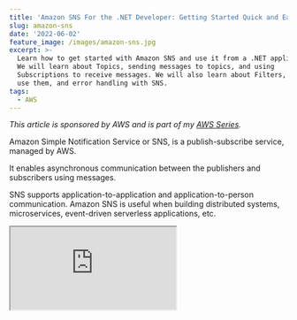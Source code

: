 ```yaml
---
title: 'Amazon SNS For the .NET Developer: Getting Started Quick and Easy'
slug: amazon-sns
date: '2022-06-02'
feature_image: /images/amazon-sns.jpg
excerpt: >-
  Learn how to get started with Amazon SNS and use it from a .NET application.
  We will learn about Topics, sending messages to topics, and using
  Subscriptions to receive messages. We will also learn about Filters, how to
  use them, and error handling with SNS.
tags:
  - AWS
---
```

_This article is sponsored by AWS and is part of my [AWS Series](/tag/aws/)._

Amazon Simple Notification Service or SNS, is a publish-subscribe service, managed by AWS.

It enables asynchronous communication between the publishers and subscribers using messages.

SNS supports application-to-application and application-to-person communication. Amazon SNS is useful when building distributed systems, microservices, event-driven serverless applications, etc.

<iframe src="https://www.youtube.com/embed/XVQwgeUWXVY" />

In this article, we will learn how to get started with Amazon SNS and use it from a .NET application. We will learn about Topics, sending messages to topics, and using Subscriptions to receive messages. We will also learn about Filters, how to use them, and error handling with SNS.

## Create SNS

To get started, let’s first create an SNS. The straightforward way to create an Amazon SNS is from the [AWS Console](https://console.aws.amazon.com/sns).

Amazon SNS supports two types of Topics

-   **Standard** → Provides best-effort message ordering and guarantees at-least once message delivery. These are better suited for use cases that require higher message publish and delivery throughput rates. Supports SQS, Lambda, HTTP, SMS, email, and mobile application endpoints as the subscription protocols.
-   **FIFO** (first-in, first-out) → Guarantees message ordering and exactly-once message delivery. Supports only SQS subscription protocol.

For this article, we will create a Standard SNS Topic, by specifying the name and leaving all other options to default.

![Amazon SNS create new Standard topic from the AWS Console](/images/amazon-sns-create-topic.jpg)

### SNS & .NET

We will use the ASP NET Core default Web API template as our sample application. The application has a `GET` method to return `WeatherForecast` data by default.

The source code used in this blog post is available [here](https://rahulpnath.visualstudio.com/DefaultCollection/YouTube%20Samples/_git/aws-sns).

The [AWSSDK.SimpleNotificationService](https://www.nuget.org/packages/AWSSDK.SimpleNotificationService/) NuGet package provides the `AmazonSimpleNotificationServiceClient` that’ useful to interact with Amazon SNS.

You can connect by passing the credentials explicitly or setting up the credentials for your environment.

<iframe src="https://www.youtube.com/embed/ukam37umkQc" />

## Publisher - Send Message

In our API example, let’s say we add a new `POST` endpoint to add new `WeatherForecast` data to our application. And let’s assume when new weather data is added, we want to email and also we want to generate some new reports.

> _The application or the source that sends messages to the SNS is the Publisher._

It’s <BlogLink
  href="/blog/avoid-commands-calling-commands"
  title="Why You Should Avoid Command Handlers Calling Other Commands?"
  description="Read this interesting blog post"
  authorImage="/images/logo-512x512-24.png"
  authorName="Rahul Nath"
  authorTitle="Rahul Pulikkot Nath"
  featureImage="/images/sticky_notes.jpg"
/>, so that we can track and manage them independently. For example, if an email fails, we can retry it separately, and it doesn’t have to affect regenerating the report or saving new weather data itself.

Publishing a message to a publish-subscribe service allows us to decouple application logic. When adding new weather data, we can publish a message to the Amazon SNS Topic and we can have multiple subscribers that can do the associated actions of sending an email or regenerating the report.

Use the `PublishAsync` method on the `AmazonSimpleNotificationServiceClient` to send the `PublishRequest` message which contains the Subject, Message the ARN of the SNS Topic.

```csharp
[HttpPost]
public async Task Post(WeatherForecast data)
{
    var client = new AmazonSimpleNotificationServiceClient();
    var request = new PublishRequest()
    {
        Subject = "WeatherForecastAddedEvent",
        Message = JsonSerializer.Serialize(data),
        TopicArn = "arn:aws:sns:us-east-1:189107071895:weather-forecast",
    };
    
    var response = await client.PublishAsync(request);
}

```

## Subscriber → Receive Message

The published messages are of no use having no subscribers.

To receive messages send to a topic by the publisher, you must subscribe to the topic

> _Messages published are sent immediately to all Subscribers of the Topic_

There are different mechanisms to add subscribers to the Topic, and the easiest is to from the console. Let’s look at two different subscribers for our use of sending email and reprocessing a report.

We can add a new subscription under the Topic in the AWS console.

### Email Subscription

To email, any time we receive a message in the Topic, create a new Subscriber with the Email Protocol. Enter the email address of the recipient in the Endpoint column.

![Use Email Protocol for the subscriber and specify the email to which the messages must be sent. Everytime a message comes in the SNS Topic the subscriber will receive an email.](/images/amazon-sns-email-subscription.jpg)

Once created, a confirmation email is sent with a link. Only after confirming the subscription using the link will messages appear in the email inbox.

The message body or structure cannot be changed for this native email protocol. It sends the raw message as text to the email specified. Depending on the chose protocol (Email or Email-JSON) the contents are different in format. Email-JSON sends the notification in JSON format, whereas Email sends it as plain text.

To send rich formatted business emails, you can use SNS along with [Amazon Simple Email Service(SES)](https://aws.amazon.com/ses/)

### Lambda Subscription

You can also trigger AWS Lambda Functions any time you receive a message in the Topic.

[

AWS Lambda For The .NET Developer

Learn to build Serverless Applications on AWS

![](/images/apple-touch-icon.png)Udemy

![](/images/4689888_b522_4.jpg)

](https://www.udemy.com/course/aws-lambda-dotnet/?referralCode=981481B991C2890BD448)

Below is the default AWS Lambda template function using the Simple SNS Function Blueprint.

```csharp
public async Task FunctionHandler(
    SNSEvent evnt, ILambdaContext context)
{
    foreach(var record in evnt.Records)
    {
        await ProcessRecordAsync(record, context);
    }
}

private async Task ProcessRecordAsync(
    SNSEvent.SNSRecord record, ILambdaContext context)
{
    context.Logger.LogInformation($"Processed record {record.Sns.Message}");

    / TODO: Do interesting work based on the new message
    await Task.CompletedTask;
}

```

Once you publish the Lambda function to AWS, you can set up a new SNS Subscription either from the SNS Topic list or from the AWS Lambda Triggers list.

Grant, the IAM Role of Lambda Function has access to the SNS before adding in the subscription. This is required so that the Lambda function can access the SNS Topic.

![AWS Lambda permissions to access Amazon SNS - In this case it has full access to the specific SNS Topic.](/images/amazon-sns-lambda-permissions.jpg)

Under the Lambda → Triggers, you can add a new Trigger and set up the integration with Amazon SNS.

![Setting up a SNS Trigger for Amazon Lambda. Every time a message is dropped to the Amazon SNS Topic the .NET lambda function will be triggered](/images/amazon-sns-lambda-trigger.jpg)

Once the Trigger is created, any time a new message is sent to the Amazon SNS, it will trigger the Lambda function as well.

## SNS Message Filtering

By default, the SNS Topic subscriber receives every message published to the topic.

However, SNS provides ways to apply filter policies when creating subscriptions.

> _Filter Policy is a JSON document that specifies attributes used to filter the messages received by a subscriber._

Filter Policies are key-value pairs of attributes, names, and values. The Subscriber receives only the messages for which the specific properties match the values in the policy.

Let’s say we want to filter out messages based on the month of the Weather Forecast.

Using the below code, let’s add a new custom Message Attribute before sending the message to SNS.

```csharp
request.MessageAttributes.Add(
    "Month",
    new MessageAttributeValue()
    {
        DataType = "String",
        StringValue = data.Date.ToString("MMMM")
    });

```

For the Subscriber, where we want to apply the filter policy, we can edit it in the AWS Console → Edit Subscription.

```json
{
  "Month": [
    "February"
  ]
}

```

Specifying the below policy filters out only the messages which have the Month property set to February. It will filter anything else out.

![Subscription Filter policy to filter out messages from Amazon SNS Topic only for the month of Februrary.](/images/amazon-sns-subscription-filter-policy.jpg)

Filter Policies JSON structure supports different filtering capabilities

-   **Exact Matching** → Attribute matches one or more values _”Month” : \[”February”\]_
-   **Prefix Matching →** Attribute includes the keyword _prefix_ and it matches the specified prefix. Below matches _March_ and _May”Month” : \[{”prefix”: “Ma”}\]_
-   **Anything-but Matching →** This does an exclusion match. Below matches all months other than February and March. _"Month": \[{"anything-but": \["February", “March”\]}\]_

## Retries & Dead-letter Queues

When Amazon SNS cannot deliver a message to the Subscriber, it will retry to deliver the message again. The delivery policy is defined based on the delivery protocol (Lambda, Email, SQS etc).

You can see the Delivery protocols and the associated policies [here](https://docs.aws.amazon.com/sns/latest/dg/sns-message-delivery-retries.html). You can override the policy at the Topic Level by editing the Topic.

![Delivery Retry Policy for the Amazon SNS Topic](/images/amazon-sns-topic-delivery-retry-policy.jpg)

Once the number of retries is exhausted for a delivery protocol, the message is discarded or sent to a dead-letter-queue (DLQ) attached to the subscription.

![Dead letter Queue (DLQ) attached to a Amazon SNS Subscription.](/images/amazon-sns-subscription-dlq.jpg)

Dead Letter Queue's (DLQ) are attached to a SNS Subscription.

Messages can be tracked and reprocessed from the DLQ as required, based on your application needs and if the Subscriber is back online to process messages.

I hope this gives you an excellent introduction to Amazon SNS and helps you get started from a .NET Application.
